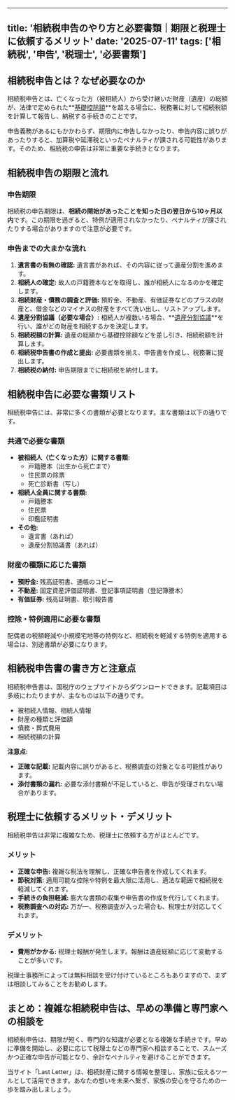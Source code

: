 
---
title: '相続税申告のやり方と必要書類｜期限と税理士に依頼するメリット'
date: '2025-07-11'
tags: ['相続税', '申告', '税理士', '必要書類']
---

## 相続税申告とは？なぜ必要なのか

相続税申告とは、亡くなった方（被相続人）から受け継いだ財産（遺産）の総額が、法律で定められた**[基礎控除額](/articles/inheritance-tax-basics)**を超える場合に、税務署に対して相続税額を計算して報告し、納税する手続きのことです。

申告義務があるにもかかわらず、期限内に申告しなかったり、申告内容に誤りがあったりすると、加算税や延滞税といったペナルティが課される可能性があります。そのため、相続税の申告は非常に重要な手続きとなります。

## 相続税申告の期限と流れ

### 申告期限

相続税の申告期限は、**相続の開始があったことを知った日の翌日から10ヶ月以内**です。この期限を過ぎると、特例が適用されなかったり、ペナルティが課されたりする場合がありますので注意が必要です。

### 申告までの大まかな流れ

1.  **遺言書の有無の確認:** 遺言書があれば、その内容に従って遺産分割を進めます。
2.  **相続人の確定:** 故人の戸籍謄本などを取得し、誰が相続人になるのかを確定します。
3.  **相続財産・債務の調査と評価:** 預貯金、不動産、有価証券などのプラスの財産と、借金などのマイナスの財産をすべて洗い出し、リストアップします。
4.  **遺産分割協議（必要な場合）:** 相続人が複数いる場合、**[遺産分割協議](/articles/inheritance-division-agreement)**を行い、誰がどの財産を相続するかを決定します。
5.  **相続税額の計算:** 遺産の総額から基礎控除額などを差し引き、相続税額を計算します。
6.  **相続税申告書の作成と提出:** 必要書類を揃え、申告書を作成し、税務署に提出します。
7.  **相続税の納付:** 申告期限までに相続税を納付します。

## 相続税申告に必要な書類リスト

相続税申告には、非常に多くの書類が必要となります。主な書類は以下の通りです。

### 共通で必要な書類

*   **被相続人（亡くなった方）に関する書類:**
    *   戸籍謄本（出生から死亡まで）
    *   住民票の除票
    *   死亡診断書（写し）
*   **相続人全員に関する書類:**
    *   戸籍謄本
    *   住民票
    *   印鑑証明書
*   **その他:**
    *   遺言書（あれば）
    *   遺産分割協議書（あれば）

### 財産の種類に応じた書類

*   **預貯金:** 残高証明書、通帳のコピー
*   **不動産:** 固定資産評価証明書、登記事項証明書（登記簿謄本）
*   **有価証券:** 残高証明書、取引報告書

### 控除・特例適用に必要な書類

配偶者の税額軽減や小規模宅地等の特例など、相続税を軽減する特例を適用する場合は、別途書類が必要になります。

## 相続税申告書の書き方と注意点

相続税申告書は、国税庁のウェブサイトからダウンロードできます。記載項目は多岐にわたりますが、主なものは以下の通りです。

*   被相続人情報、相続人情報
*   財産の種類と評価額
*   債務・葬式費用
*   相続税額の計算

**注意点:**

*   **正確な記載:** 記載内容に誤りがあると、税務調査の対象となる可能性があります。
*   **添付書類の漏れ:** 必要な添付書類が不足していると、申告が受理されない場合があります。

## 税理士に依頼するメリット・デメリット

相続税申告は非常に複雑なため、税理士に依頼する方がほとんどです。

### メリット

*   **正確な申告:** 複雑な税法を理解し、正確な申告書を作成してくれます。
*   **節税対策:** 適用可能な控除や特例を最大限に活用し、適法な範囲で相続税を軽減してくれます。
*   **手続きの負担軽減:** 膨大な書類の収集や申告書の作成を代行してくれます。
*   **税務調査への対応:** 万が一、税務調査が入った場合も、税理士が対応してくれます。

### デメリット

*   **費用がかかる:** 税理士報酬が発生します。報酬は遺産総額に応じて変動することが多いです。

税理士事務所によっては無料相談を受け付けているところもありますので、まずは相談してみることをお勧めします。

## まとめ：複雑な相続税申告は、早めの準備と専門家への相談を

相続税申告は、期限が短く、専門的な知識が必要となる複雑な手続きです。早めに準備を開始し、必要に応じて税理士などの専門家へ相談することで、スムーズかつ正確な申告が可能となり、余計なペナルティを避けることができます。

当サイト「Last Letter」は、相続財産に関する情報を整理し、家族に伝えるツールとして活用できます。あなたの想いを未来へ繋ぎ、家族の安心を守るための一歩を踏み出しましょう。
